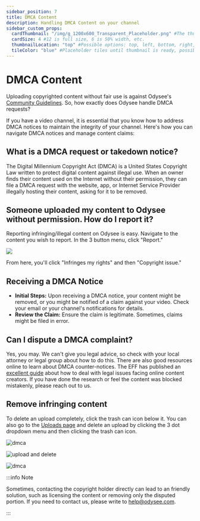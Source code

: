 ```yaml
---
sidebar_position: 7
title: DMCA Content
description: Handling DMCA Content on your channel
sidebar_custom_props:
  cardThumbnail: "/img/g_1200x600_Transparent_Placeholder.png" #The thumbnail on the category card.
  cardSize: 4 #12 is full size, 6 is 50% width, etc.
  thumbnailLocation: "top" #Possible options: top, left, bottom, right, none
  tileColor: "blue" #Placeholder tiles until thumbnail is ready, possible options: blue, cream, darkpurple, lightpurple, mauve, orange, pink, none
---
```


# DMCA Content

Uploading copyrighted content without fair use is against Odysee's [Community Guidelines](https://help.odysee.tv/communityguidelines). So, how exactly does Odysee handle DMCA requests?

If you have a video channel, it is essential that you know how to address DMCA notices to maintain the integrity of your channel. Here's how you can navigate DMCA notices and manage content claims:

## What is a DMCA request or takedown notice?

The Digital Millennium Copyright Act (DMCA) is a United States Copyright Law written to protect digital content against illegal use. When an owner finds their content used on the Internet without their permission, they can file a DMCA request with the website, app, or Internet Service Provider illegally hosting their content, asking for it to be removed.

## Someone uploaded my content to Odysee without permission. How do I report it?

Reporting infringing/illegal content on Odysee is easy. Navigate to the content you wish to report. In the 3 button menu, click "Report."

![](https://i.imgur.com/aohcHVG.png)

From here, you'll click "Infringes my rights" and then "Copyright issue."

## Receiving a DMCA Notice

* **Initial Steps:** Upon receiving a DMCA notice, your content might be removed, or you might be notified of a claim against your video. Check your email or your channel's notifications for details.
* **Review the Claim:** Ensure the claim is legitimate. Sometimes, claims might be filed in error.

## Can I dispute a DMCA complaint?

Yes, you may. We can't give you legal advice, so check with your local attorney or legal group about how to do this. There are also good resources online to learn about DMCA counter-notices. The EFF has published an [excellent guide](https://www.eff.org/issues/intellectual-property/guide-to-youtube-removals?_ga=2.164141691.539423696.1634061780-1382771933.1616852399) about how to deal with legal issues facing online content creators. If you have done the research or feel the content was blocked mistakenly, please reach out to us.

## Remove infringing content

To delete an upload completely, click the trash can icon below it. You can also go to the [Uploads page](https://odysee.com/$/uploads) and delete an upload by clicking the 3 dot dropdown menu and then clicking the trash can icon.

![dmca](https://thumbs.odycdn.com/a33133d83a2a0e415285b5656d47eca9.webp)

![upload and delete](https://thumbs.odycdn.com/27fe738b4a9188f33381697359fb0455.webp)

![dmca](https://thumbs.odycdn.com/eca91971b58aa50d069bc70d2b55657d.webp)

:::info Note

Sometimes, contacting the copyright holder directly can lead to an friendly solution, such as licensing the content or removing only the disputed portion. If you need to contact us, please write to help@odysee.com.

:::